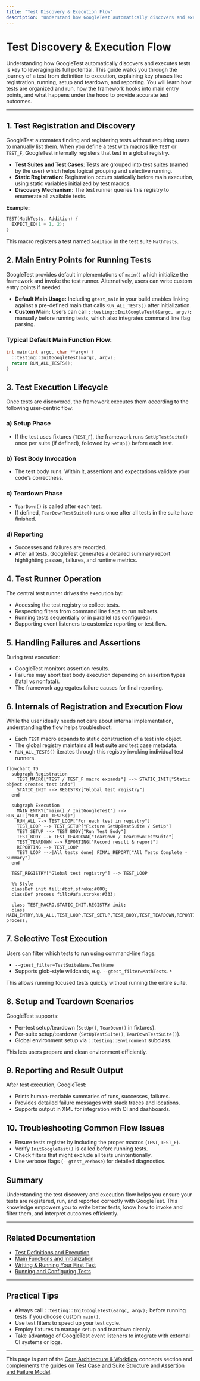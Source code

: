```yaml
---
title: "Test Discovery & Execution Flow"
description: "Understand how GoogleTest automatically discovers and executes tests, including setup, teardown, and reporting phases. Learn about the main entry points and the process by which tests are registered and run."
---
```


# Test Discovery & Execution Flow

Understanding how GoogleTest automatically discovers and executes tests is key to leveraging its full potential. This guide walks you through the journey of a test from definition to execution, explaining key phases like registration, running, setup and teardown, and reporting. You will learn how tests are organized and run, how the framework hooks into main entry points, and what happens under the hood to provide accurate test outcomes.

---

## 1. Test Registration and Discovery

GoogleTest automates finding and registering tests without requiring users to manually list them. When you define a test with macros like `TEST` or `TEST_F`, GoogleTest internally registers that test in a global registry.

- **Test Suites and Test Cases**: Tests are grouped into test suites (named by the user) which helps logical grouping and selective running.
- **Static Registration**: Registration occurs statically before main execution, using static variables initialized by test macros.
- **Discovery Mechanism**: The test runner queries this registry to enumerate all available tests.

**Example:**

```cpp
TEST(MathTests, Addition) {
  EXPECT_EQ(1 + 1, 2);
}
```

This macro registers a test named `Addition` in the test suite `MathTests`.


## 2. Main Entry Points for Running Tests

GoogleTest provides default implementations of `main()` which initialize the framework and invoke the test runner. Alternatively, users can write custom entry points if needed.

- **Default Main Usage:** Including `gtest_main` in your build enables linking against a pre-defined main that calls `RUN_ALL_TESTS()` after initialization.
- **Custom Main:** Users can call `::testing::InitGoogleTest(&argc, argv);` manually before running tests, which also integrates command line flag parsing.

### Typical Default Main Function Flow:
```cpp
int main(int argc, char **argv) {
  ::testing::InitGoogleTest(&argc, argv);
  return RUN_ALL_TESTS();
}
```


## 3. Test Execution Lifecycle

Once tests are discovered, the framework executes them according to the following user-centric flow:

### a) Setup Phase
- If the test uses fixtures (`TEST_F`), the framework runs `SetUpTestSuite()` once per suite (if defined), followed by `SetUp()` before each test.

### b) Test Body Invocation
- The test body runs. Within it, assertions and expectations validate your code’s correctness.

### c) Teardown Phase
- `TearDown()` is called after each test.
- If defined, `TearDownTestSuite()` runs once after all tests in the suite have finished.

### d) Reporting
- Successes and failures are recorded.
- After all tests, GoogleTest generates a detailed summary report highlighting passes, failures, and runtime metrics.


## 4. Test Runner Operation

The central test runner drives the execution by:

- Accessing the test registry to collect tests.
- Respecting filters from command line flags to run subsets.
- Running tests sequentially or in parallel (as configured).
- Supporting event listeners to customize reporting or test flow.


## 5. Handling Failures and Assertions

During test execution:

- GoogleTest monitors assertion results.
- Failures may abort test body execution depending on assertion types (fatal vs nonfatal).
- The framework aggregates failure causes for final reporting.


## 6. Internals of Registration and Execution Flow

While the user ideally needs not care about internal implementation, understanding the flow helps troubleshoot:

- Each `TEST` macro expands to static construction of a test info object.
- The global registry maintains all test suite and test case metadata.
- `RUN_ALL_TESTS()` iterates through this registry invoking individual test runners.

```mermaid
flowchart TD
  subgraph Registration
    TEST_MACRO["TEST / TEST_F macro expands"] --> STATIC_INIT["Static object creates test info"]
    STATIC_INIT --> REGISTRY["Global test registry"]
  end

  subgraph Execution
    MAIN_ENTRY["main() / InitGoogleTest"] --> RUN_ALL["RUN_ALL_TESTS()"]
    RUN_ALL --> TEST_LOOP["For each test in registry"]
    TEST_LOOP --> TEST_SETUP["Fixture SetUpTestSuite / SetUp"]
    TEST_SETUP --> TEST_BODY["Run Test Body"]
    TEST_BODY --> TEST_TEARDOWN["TearDown / TearDownTestSuite"]
    TEST_TEARDOWN --> REPORTING["Record result & report"]
    REPORTING --> TEST_LOOP
    TEST_LOOP -->|All tests done| FINAL_REPORT["All Tests Complete - Summary"]
  end

  TEST_REGISTRY["Global test registry"] --> TEST_LOOP

  %% Style
  classDef init fill:#bbf,stroke:#000;
  classDef process fill:#afa,stroke:#333;

  class TEST_MACRO,STATIC_INIT,REGISTRY init;
  class MAIN_ENTRY,RUN_ALL,TEST_LOOP,TEST_SETUP,TEST_BODY,TEST_TEARDOWN,REPORTING,FINAL_REPORT process;
```


## 7. Selective Test Execution

Users can filter which tests to run using command-line flags:

- `--gtest_filter=TestSuiteName.TestName`
- Supports glob-style wildcards, e.g. `--gtest_filter=MathTests.*`

This allows running focused tests quickly without running the entire suite.


## 8. Setup and Teardown Scenarios

GoogleTest supports:

- Per-test setup/teardown (`SetUp()`, `TearDown()` in fixtures).
- Per-suite setup/teardown (`SetUpTestSuite()`, `TearDownTestSuite()`).
- Global environment setup via `::testing::Environment` subclass.

This lets users prepare and clean environment efficiently.


## 9. Reporting and Result Output

After test execution, GoogleTest:

- Prints human-readable summaries of runs, successes, failures.
- Provides detailed failure messages with stack traces and locations.
- Supports output in XML for integration with CI and dashboards.


## 10. Troubleshooting Common Flow Issues

- Ensure tests register by including the proper macros (`TEST`, `TEST_F`).
- Verify `InitGoogleTest()` is called before running tests.
- Check filters that might exclude all tests unintentionally.
- Use verbose flags (`--gtest_verbose`) for detailed diagnostics.


## Summary

Understanding the test discovery and execution flow helps you ensure your tests are registered, run, and reported correctly with GoogleTest. This knowledge empowers you to write better tests, know how to invoke and filter them, and interpret outcomes efficiently.


---

## Related Documentation

- [Test Definitions and Execution](https://github.com/google/googletest/blob/main/docs/api-reference/core-api/test-definitions.mdx)
- [Main Functions and Initialization](https://github.com/google/googletest/blob/main/docs/api-reference/integration-advanced/main-entry-points.mdx)
- [Writing & Running Your First Test](https://github.com/google/googletest/blob/main/docs/guides/writing-tests/getting-started-basic-tests.mdx)
- [Running and Configuring Tests](https://github.com/google/googletest/blob/main/docs/guides/writing-tests/running-and-configuring-tests.mdx)


---

## Practical Tips

- Always call `::testing::InitGoogleTest(&argc, argv);` before running tests if you choose custom `main()`.
- Use test filters to speed up your test cycle.
- Employ fixtures to manage setup and teardown cleanly.
- Take advantage of GoogleTest event listeners to integrate with external CI systems or logs.


---

This page is part of the [Core Architecture & Workflow](https://github.com/google/googletest/tree/main/docs/concepts/core-architecture) concepts section and complements the guides on [Test Case and Suite Structure](https://github.com/google/googletest/blob/main/docs/concepts/core-architecture/test-case-structure.mdx) and [Assertion and Failure Model](https://github.com/google/googletest/blob/main/docs/concepts/core-architecture/test-assertion-model.mdx).